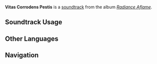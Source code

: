 {{Stub}}
{{Soundtrack Infobox
|image          = Radiance Aflame.png
|album          = Radiance Aflame
|disc           = 3
|number         = 56
|featured       = 
|featured2      = 
|featured3      = 
|featured_disc  = 
|featured_disc2 = 
|featured_disc3 = 
|youtube_id     = 
|spotify_id     = 41ULvYL5zrXI3NSKTxm3wA
|previous       = Path Lit by Night
|next           = Ode of Resurrection: Recapitulation
}}
'''Vitas Corrodens Pestis''' is a [[soundtrack]] from the album ''[[Radiance Aflame]]''.

==Soundtrack Usage==
{{Soundtrack Usage
|location          = 
|quest             = 
|domain            = Stone Stele Records\Lord of Eroded Primal Fire;; On the Path to War\Lord of Eroded Primal Fire
|eventgameplay     = 
|special_displayed = 
|special           = 
|teapot            = 
|mediaoriginal     = 
}}
<!--
==Other Arrangements==
{{Files by Category Gallery|Media Using an Unreleased Arrangement of {{subst:#titleparts:{{subst:PAGENAME}}}} Soundtrack}}
-->
<!--
==Production Credits==
{| class="wikitable"
! Position
! Staff<ref>NetEase Cloud Music: [https://music.163.com/#/song?id=NUMBER TITLE {{zh|}}]</ref>
|-
!
| ({{zh|}})
|}
|}
-->
<!--
==Gallery==
<gallery>
</gallery>
-->

==Other Languages==
{{Other Languages
|en       = Vitas Corrodens Pestis
|en_lang  = la
|en_tl    = Life-Corroding Plague
|zhs      = 蚀形的灾祲
|zhs_rm   = 
|zht      = 
|zht_rm   = 
|zh_tl    = 
|ja       = 魂を蝕む災厄
|ja_rm    = 
|ja_tl    = 
}}
<!--
==References==
{{Reflist}}
-->

==Navigation==
{{Soundtrack Navbox|Radiance Aflame}}